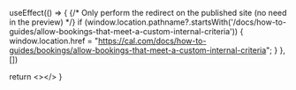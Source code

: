 
  useEffect(() => {
    {/* Only perform the redirect on the published site (no need in the preview) */}
    if (window.location.pathname?.startsWith('/docs/how-to-guides/allow-bookings-that-meet-a-custom-internal-criteria')) {
      window.location.href = "https://cal.com/docs/how-to-guides/bookings/allow-bookings-that-meet-a-custom-internal-criteria";
    }
  }, [])
  
  return <></>
}

<Redirect />
